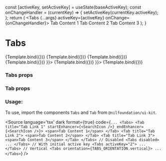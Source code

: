 
<Meta
    title="Disclosure/Tabs"
    component={Tabs}
/>

  const [activeKey, setActiveKey] = useState(baseActiveKey);
  const onChangeHandler = (currentKey) => {
    setActiveKey(currentKey.activeKey);
  };
  return (
    <Tabs {...args} activeKey={activeKey} onChange={onChangeHandler}>
      <Tab title="Tab Link 1" startEnhancer={startEnhancer} endEnhancer={endEnhancer}>
        <span>Tab Content 1</span>
      </Tab>
      <Tab title="Tab Link 2">
        <span>Tab Content 2</span>
      </Tab>
      <Tab title="Tab Link 3">
        <span>Tab Content 3</span>
      </Tab>
  </Tabs>
  );
}

# Tabs


<Canvas isColumn>
  <Story name="Base" args={{}}>
    {Template.bind({})}
  </Story>
  <Story name="Disabled" args={{disabled: true}}>
    {Template.bind({})}
  </Story>
  <Story name="With Initial Active Key" args={{activeKey: "2"}}>
    {Template.bind({})}
  </Story>
  <Story name="Vertical" args={{orientation: ORIENTATION.vertical}}>
    {Template.bind({})}
  </Story>
  <Story name="With Start Enhancer" args={{startEnhancer: <HeartIcon />}}>
    {Template.bind({})}
  </Story>
  <Story name="With End Enhancer" args={{endEnhancer: <HeartIcon />}}>
    {Template.bind({})}
  </Story>
</Canvas>

### Tabs props
<ArgsTable of={Tabs} />

### Tab props
<ArgsTable of={Tab} />

### Usage:

To use, import the components `Tabs` and `Tab` from `@nilfoundation/ui-kit`.

<Source
  language='tsx'
  dark
  format={true}
  code={`
        ...
        <Tabs>
          <Tab title="Tab Link 1" startEnhancer={<SearchIcon />} endEnhancer={<SearchIcon />}>
            <span>Tab Content 1</span>
          </Tab>
          <Tab title="Tab Link 2">
            <span>Tab Content 2</span>
          </Tab>
          <Tab title="Tab Link 3">
            <span>Tab Content 3</span>
          </Tab>
        </Tabs>
        // Disabled
        <Tabs disabled>
          ...
        </Tabs>
        // With initial active key
        <Tabs activeKey="2">
          ...
        </Tabs>
        // Vertical
        <Tabs orientation={TABS_ORIENTATION.vertical}>
          ...
        </Tabs>
  `}
/>


